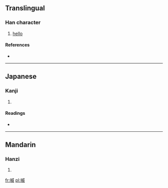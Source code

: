 ==Translingual==

===Han character===
{{Han char|rn=30|rad=口|as=09|sn=12|four=|canj=口戈竹女 (RIHV)}}

# [[hello]]

====References====
* {{Han ref|kx=0201.121|dkj=04023|hdz=10652.010|uh=55B4|ud=21940}}

----

==Japanese==

===Kanji===
{{ja-kanji|grade=|rs=口09}}

# {{defn|lang=ja|sort=口09}}

====Readings====
* {{ja-readings|on=[[い]] (i)|kun=}}

----

==Mandarin==

===Hanzi===
{{cmn-hanzi|pin=[[pèn]] ([[pen4]]), [[wēi]] ([[wei1]])|wg=p'en<sup>4</sup>, wei<sup>1</sup>}}

# {{defn|lang=cmn|sort=口09}}

[[fr:喴]]
[[pl:喴]]